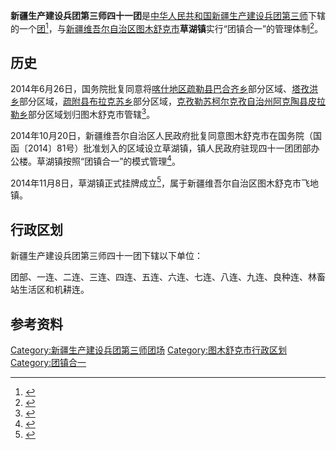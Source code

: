 {{中国乡级行政区
|行政区全称           = 新疆生产建设兵团第三师四十一团<br>图木舒克市草湖镇
|上级行政区           = [[新疆生产建设兵团第三师|新疆生产建设兵团第三师]]<br>[[新疆维吾尔自治区|新疆维吾尔自治区]][[图木舒克市|图木舒克市]]
|行政区类别           = [[團_(軍隊)|团]]
|PostalCode=844204}}

'''新疆生产建设兵团第三师四十一团'''是[[中华人民共和国|中华人民共和国]][[新疆生产建设兵团|新疆生产建设兵团]][[新疆生产建设兵团第三师|第三师]]下辖的一个[[團_(軍隊)|团]]<ref>{{Cite journal|title=新疆生产建设兵团分布图|author=新疆生产建设兵团年鉴编辑委员会|journal=兵团年鉴|publisher=新疆生产建设兵团年鉴社|doi=10.42437/y.cnki.yxjsc.2021.000007|year=2020|location=乌鲁木齐|page=7-8|issn=1671-3338}}</ref>，与[[新疆维吾尔自治区|新疆维吾尔自治区]][[图木舒克市|图木舒克市]]'''草湖镇'''实行“团镇合一”的管理体制<ref>{{cite web|title=新疆兵团第三师图木舒克市草湖镇挂牌成立|url=http://bingtuan.mofcom.gov.cn/article/sjshangwudt/201411/20141100790424.shtml|website=新疆生产建设兵团商务局|access-date=2020-08-24|archive-date=2020-09-16|archive-url=https://web.archive.org/web/20200916021010/http://bingtuan.mofcom.gov.cn/article/sjshangwudt/201411/20141100790424.shtml|dead-url=yes}}</ref>。

== 历史 ==
2014年6月26日，国务院批复同意将[[喀什地区|喀什地区]][[疏勒县|疏勒县]][[巴合齐乡|巴合齐乡]]部分区域、[[塔孜洪乡|塔孜洪乡]]部分区域，[[疏附县|疏附县]][[布拉克苏乡|布拉克苏乡]]部分区域，[[克孜勒苏柯尔克孜自治州|克孜勒苏柯尔克孜自治州]][[阿克陶县|阿克陶县]][[皮拉勒乡|皮拉勒乡]]部分区域划归图木舒克市管辖<ref>{{Cite web|title=国务院关于同意新疆维吾尔自治区调整图木舒克市与喀什地区疏勒县、疏附县、克孜勒苏柯尔克孜自治州阿克陶县行政区划的批复（国函〔2014〕81号）|url=http://xzqh.mca.gov.cn/ssdescription?dcps=65&dcpid=2014|accessdate=2017-09-21|archive-url=https://web.archive.org/web/20170921193410/http://xzqh.mca.gov.cn/ssdescription?dcps=65&dcpid=2014|archive-date=2017-09-21|dead-url=no}}</ref>。

2014年10月20日，新疆维吾尔自治区人民政府批复同意图木舒克市在国务院（国函〔2014〕81号）批准划入的区域设立草湖镇，镇人民政府驻现四十一团团部办公楼。草湖镇按照“团镇合一”的模式管理<ref>{{Cite web|title=新疆维吾尔自治区人民政府关于同意图木舒克市设立草湖镇的批复（新政函〔2014〕176号）|url=http://www.xjmca.gov.cn/xzqhtzgg/27050.jhtml|access-date=2017-09-21|archive-url=https://web.archive.org/web/20170922001737/http://www.xjmca.gov.cn/xzqhtzgg/27050.jhtml|archive-date=2017-09-22|dead-url=yes}}</ref>。

2014年11月8日，草湖镇正式挂牌成立<ref>{{Cite web |url=http://bingtuan.mofcom.gov.cn/article/sjshangwudt/201411/20141100790424.shtml |title=新疆兵团第三师图木舒克市草湖镇挂牌成立 |access-date=2020-08-24 |archive-date=2020-09-16 |archive-url=https://web.archive.org/web/20200916021010/http://bingtuan.mofcom.gov.cn/article/sjshangwudt/201411/20141100790424.shtml |dead-url=yes }}</ref>，属于新疆维吾尔自治区图木舒克市飞地镇。

== 行政区划 ==
新疆生产建设兵团第三师四十一团下辖以下单位：

团部、一连、二连、三连、四连、五连、六连、七连、八连、九连、良种连、林畜站生活区和机耕连。

== 参考资料 ==
{{reflist}}

{{新疆维吾尔自治区图木舒克市行政区划}}
{{新疆生产建设兵团第三师}}
{{DEFAULTSORT:41}}
[[Category:新疆生产建设兵团第三师团场|Category:新疆生产建设兵团第三师团场]]
[[Category:图木舒克市行政区划|Category:图木舒克市行政区划]]
[[Category:团镇合一|Category:团镇合一]]